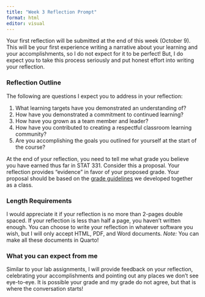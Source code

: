```yaml
---
title: "Week 3 Reflection Prompt"
format: html
editor: visual
---
```


Your first reflection will be submitted at the end of this week (October 9). 
This will be your first experience writing a narrative about your learning and
your accomplishments, so I do not expect for it to be perfect! But, I do expect
you to take this process seriously and put honest effort into writing your
reflection.

### Reflection Outline

The following are questions I expect you to address in your reflection:

1. What learning targets have you demonstrated an understanding of?
2. How have you demonstrated a commitment to continued learning?
3. How have you grown as a team member and leader?
4. How have you contributed to creating a respectful classroom learning
community?
5. Are you accomplishing the goals you outlined for yourself at the start of the
course? 

At the end of your reflection, you need to tell me what grade you believe you
have earned thus far in STAT 331. Consider this a proposal. Your reflection
provides "evidence" in favor of your proposed grade. Your proposal should be 
based on the [grade guidelines](https://docs.google.com/document/d/1-SSRp_mXFNgYiy4uW9tlcpxDpQH4OuMqK-Hh4v5AvZI/edit#heading=h.1qwjvdqxd3i2) we developed together as 
a class. 

### Length Requirements

I would appreciate it if your reflection is no more than 2-pages double spaced. If your reflection is less than half a page, you haven't written enough. You can choose to write your reflection in whatever software you wish, but I will only accept HTML, PDF, and Word documents. *Note:* You can make all these documents in Quarto!

### What you can expect from me

Similar to your lab assignments, I will provide feedback on your reflection, celebrating your accomplishments and pointing out any places we don't see eye-to-eye. It is possible your grade and my grade do not agree, but that is where the conversation starts!
